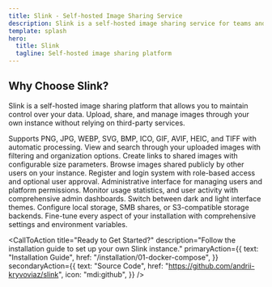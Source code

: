 ```yaml
---
title: Slink - Self-hosted Image Sharing Service
description: Slink is a self-hosted image sharing service for teams and developers. Features secure uploads, multiple storage providers, user management, and complete data control. Deploy in minutes with Docker.
template: splash
hero:
  title: Slink
  tagline: Self-hosted image sharing platform
---
```




## Why Choose Slink?

Slink is a self-hosted image sharing platform that allows you to maintain control over your data. Upload, share, and manage images through your own instance without relying on third-party services.

<div class="mt-12!">
  <CardGrid stagger>
    <Card title="Multiple Image Formats" icon="material-symbols-light:cloud-upload">
      Supports PNG, JPG, WEBP, SVG, BMP, ICO, GIF, AVIF, HEIC, and TIFF with automatic processing.
    </Card>
    <Card title="Upload History" icon="material-symbols-light:history">
      View and search through your uploaded images with filtering and organization options.
    </Card>
    <Card title="Shareable Links" icon="material-symbols-light:share">
      Create links to shared images with configurable size parameters.
    </Card>
    <Card title="Public Gallery" icon="material-symbols-light:photo-library">
      Browse images shared publicly by other users on your instance.
    </Card>
    <Card title="User Authentication" icon="material-symbols-light:security">
      Register and login system with role-based access and optional user approval.
    </Card>
    <Card title="User Management" icon="material-symbols-light:admin-panel-settings">
      Administrative interface for managing users and platform permissions.
    </Card>
    <Card title="Analytics & Insights" icon="material-symbols-light:dashboard">
      Monitor usage statistics, and user activity with comprehensive admin dashboards.
    </Card>
    <Card title="Theme Support" icon="material-symbols-light:dark-mode">
      Switch between dark and light interface themes.
    </Card>
    <Card title="Storage Options" icon="material-symbols-light:storage">
      Configure local storage, SMB shares, or S3-compatible storage backends.
    </Card>
    <Card title="Advanced Configuration" icon="material-symbols-light:settings">
      Fine-tune every aspect of your installation with comprehensive settings and environment variables.
    </Card>
  </CardGrid>
</div>

<CallToAction
  title="Ready to Get Started?"
  description="Follow the installation guide to set up your own Slink instance."
  primaryAction={{
    text: "Installation Guide",
    href: "/installation/01-docker-compose",
  }}
  secondaryAction={{
    text: "Source Code",
    href: "https://github.com/andrii-kryvoviaz/slink",
    icon: "mdi:github",
  }}
/>